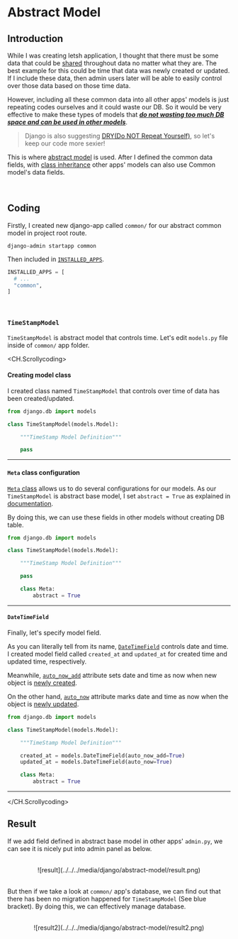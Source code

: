 # Abstract Model

## Introduction

While I was creating letsh application, I thought that there must be some data that could be <ins>shared</ins> throughout data no matter what they are.
The best example for this could be time that data was newly created or updated.
If I include these data, then admin users later will be able to easily control over those data based on those time data.

However, including all these common data into all other apps' models is just repeating codes ourselves and it could waste our DB.
So it would be very effective to make these types of models that <ins>**_do not wasting too much DB space and can be used in other models_**</ins>.

> Django is also suggesting [DRY(Do NOT Repeat Yourself)](https://docs.djangoproject.com/en/4.1/misc/design-philosophies/#don-t-repeat-yourself-dry), so let's keep our code more sexier!

This is where [abstract model](https://docs.djangoproject.com/en/4.1/topics/db/models/#abstract-base-classes) is used.
After I defined the common data fields, with [class inheritance](https://docs.python.org/3/tutorial/classes.html#inheritance)
other apps' models can also use Common model's data fields.

<br />

## Coding

Firstly, I created new django-app called `common/` for our abstract common model in project root route.

```
django-admin startapp common
```

Then included in [`INSTALLED_APPS`](https://docs.djangoproject.com/en/4.1/ref/settings/#installed-apps).

```python config/settings.py
INSTALLED_APPS = [
  # ...
  "common",
]
```

<br />

### `TimeStampModel`

`TimeStampModel` is abstract model that controls time.
Let's edit `models.py` file inside of `common/` app folder.

<CH.Scrollycoding>

#### Creating model class

I created class named `TimeStampModel` that controls over time of data has been created/updated.

```python focus=3:7
from django.db import models

class TimeStampModel(models.Model):

    """TimeStamp Model Definition"""

    pass
```

---

#### `Meta` class configuration

[`Meta` class](https://docs.djangoproject.com/en/4.1/topics/db/models/#meta-options) allows us to do several configurations for our models.
As our `TimeStampModel` is abstract base model, I set `abstract = True` as explained in [documentation](https://docs.djangoproject.com/en/4.1/topics/db/models/#abstract-base-classes).

By doing this, we can use these fields in other models without creating DB table.

```python focus=9:10
from django.db import models

class TimeStampModel(models.Model):

    """TimeStamp Model Definition"""

    pass

    class Meta:
        abstract = True
```

---

#### `DateTimeField`

Finally, let's specify model field.

As you can literally tell from its name, [`DateTimeField`](https://docs.djangoproject.com/en/4.1/ref/models/fields/#django.db.models.DateTimeField)
controls date and time.
I created model field called `created_at` and `updated_at` for created time and updated time, respectively.

Meanwhile, [`auto_now_add`](https://docs.djangoproject.com/en/4.1/ref/models/fields/#django.db.models.DateField.auto_now_add) attribute sets date and time as now
when new object is <ins>newly created</ins>.

On the other hand, [`auto_now`](https://docs.djangoproject.com/en/4.1/ref/models/fields/#django.db.models.DateField.auto_now) attribute marks date and time as now
when the object is <ins>newly updated</ins>.

```python focus=7:8
from django.db import models

class TimeStampModel(models.Model):

    """TimeStamp Model Definition"""

    created_at = models.DateTimeField(auto_now_add=True)
    updated_at = models.DateTimeField(auto_now=True)

    class Meta:
        abstract = True
```

---

</CH.Scrollycoding>

## Result

If we add field defined in abstract base model in other apps' `admin.py`,
we can see it is nicely put into admin panel as below.

<br />

<center>![result](../../../media/django/abstract-model/result.png)</center>

<br />

But then if we take a look at `common/` app's database, we can find out that there has been no migration happened for `TimeStampModel` (See blue bracket).
By doing this, we can effectively manage database.

<br />

<center>![result2](../../../media/django/abstract-model/result2.png)</center>
